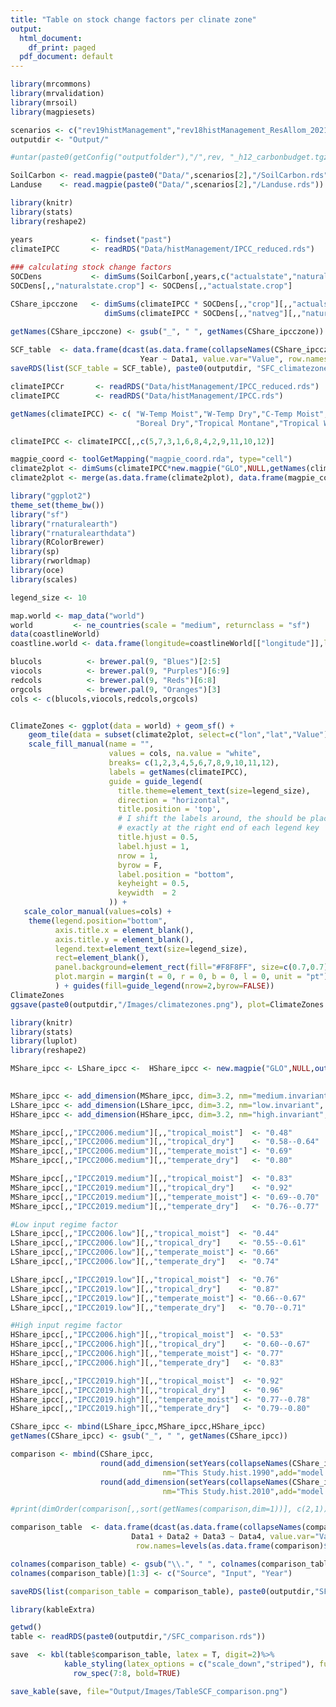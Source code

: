 ```yaml
---
title: "Table on stock change factors per clinate zone"
output:
  html_document:
    df_print: paged
  pdf_document: default
---
```


```r
library(mrcommons)
library(mrvalidation)
library(mrsoil)
library(magpiesets)

scenarios <- c("rev19histManagement","rev18histManagement_ResAllom_2021_02_01")
outputdir <- "Output/"

#untar(paste0(getConfig("outputfolder"),"/",rev, "_h12_carbonbudget.tgz"), exdir="Data/histManagement", extras="--keep-newer-files ")

SoilCarbon <- read.magpie(paste0("Data/",scenarios[2],"/SoilCarbon.rds"))
Landuse    <- read.magpie(paste0("Data/",scenarios[2],"/Landuse.rds"))
```

```r

library(knitr)
library(stats)
library(reshape2)

years             <- findset("past")
climateIPCC       <- readRDS("Data/histManagement/IPCC_reduced.rds")
  
### calculating stock change factors
SOCDens           <- dimSums(SoilCarbon[,years,c("actualstate","naturalstate")], dim=3.3) 
SOCDens[,,"naturalstate.crop"] <- SOCDens[,,"actualstate.crop"]

CShare_ipcczone   <- dimSums(climateIPCC * SOCDens[,,"crop"][,,"actualstate"]   * Landuse[,years,"crop"], dim=1)/
                     dimSums(climateIPCC * SOCDens[,,"natveg"][,,"naturalstate"] * Landuse[,years,"crop"], dim=1)

getNames(CShare_ipcczone) <- gsub("_", " ", getNames(CShare_ipcczone))
 
SCF_table  <- data.frame(dcast(as.data.frame(collapseNames(CShare_ipcczone[,years,"naturalstate"])), 
                             Year ~ Data1, value.var="Value", row.names=years), row.names = "Year")
saveRDS(list(SCF_table = SCF_table), paste0(outputdir, "SFC_climatezone.rds"))

```

```r

climateIPCCr       <- readRDS("Data/histManagement/IPCC_reduced.rds")
climateIPCC        <- readRDS("Data/histManagement/IPCC.rds")

getNames(climateIPCC) <- c( "W-Temp Moist","W-Temp Dry","C-Temp Moist","C-Temp Dry","Polar Moist","Polar Dry","Boreal Moist",
                            "Boreal Dry","Tropical Montane","Tropical Wet","Tropical Moist", "Tropical Dry")

climateIPCC <- climateIPCC[,,c(5,7,3,1,6,8,4,2,9,11,10,12)]

magpie_coord <- toolGetMapping("magpie_coord.rda", type="cell")
climate2plot <- dimSums(climateIPCC*new.magpie("GLO",NULL,getNames(climateIPCC),c(1:12)), dim=3)
climate2plot <- merge(as.data.frame(climate2plot), data.frame(magpie_coord, Cell=c(1:59199)), by="Cell")

library("ggplot2")
theme_set(theme_bw())
library("sf")
library("rnaturalearth")
library("rnaturalearthdata")
library(RColorBrewer)
library(sp)
library(rworldmap)
library(oce) 
library(scales)

legend_size <- 10

map.world <- map_data("world")
world         <- ne_countries(scale = "medium", returnclass = "sf")
data(coastlineWorld)  
coastline.world <- data.frame(longitude=coastlineWorld[["longitude"]],latitude=coastlineWorld[["latitude"]]) 

blucols          <- brewer.pal(9, "Blues")[2:5]
viocols          <- brewer.pal(9, "Purples")[6:9]
redcols          <- brewer.pal(9, "Reds")[6:8]
orgcols          <- brewer.pal(9, "Oranges")[3]
cols <- c(blucols,viocols,redcols,orgcols)


ClimateZones <- ggplot(data = world) + geom_sf() +
    geom_tile(data = subset(climate2plot, select=c("lon","lat","Value")), aes(x = lon, y = lat, fill = factor(Value))) +
    scale_fill_manual(name = "", 
                      values = cols, na.value = "white",
                      breaks= c(1,2,3,4,5,6,7,8,9,10,11,12),
                      labels = getNames(climateIPCC),
                      guide = guide_legend(
                        title.theme=element_text(size=legend_size),
                        direction = "horizontal",
                        title.position = 'top',
                        # I shift the labels around, the should be placed 
                        # exactly at the right end of each legend key
                        title.hjust = 0.5,
                        label.hjust = 1,
                        nrow = 1,
                        byrow = F,
                        label.position = "bottom",
                        keyheight = 0.5,
                        keywidth  = 2
                      )) +
   scale_color_manual(values=cols) +
    theme(legend.position="bottom",
          axis.title.x = element_blank(), 
          axis.title.y = element_blank(),
          legend.text=element_text(size=legend_size),
          rect=element_blank(),
          panel.background=element_rect(fill="#F8F8FF", size=c(0.7,0.7)),
          plot.margin = margin(t = 0, r = 0, b = 0, l = 0, unit = "pt")
          ) + guides(fill=guide_legend(nrow=2,byrow=FALSE))
ClimateZones 
ggsave(paste0(outputdir,"/Images/climatezones.png"), plot=ClimateZones , width = 20, height = 14, dpi = 300, units = "cm")
```







```r

library(knitr)
library(stats)
library(luplot)
library(reshape2)

MShare_ipcc <- LShare_ipcc <-  HShare_ipcc <- new.magpie("GLO",NULL,outer(c("IPCC2006","IPCC2019"),
                                                                          getNames(climateIPCCr), paste, sep="."))

MShare_ipcc <- add_dimension(MShare_ipcc, dim=3.2, nm="medium.invariant", add="input.year")
LShare_ipcc <- add_dimension(LShare_ipcc, dim=3.2, nm="low.invariant",    add="input.year")
HShare_ipcc <- add_dimension(HShare_ipcc, dim=3.2, nm="high.invariant",   add="input.year")

MShare_ipcc[,,"IPCC2006.medium"][,,"tropical_moist"]  <- "0.48"
MShare_ipcc[,,"IPCC2006.medium"][,,"tropical_dry"]    <- "0.58--0.64" 
MShare_ipcc[,,"IPCC2006.medium"][,,"temperate_moist"] <- "0.69"
MShare_ipcc[,,"IPCC2006.medium"][,,"temperate_dry"]   <- "0.80"

MShare_ipcc[,,"IPCC2019.medium"][,,"tropical_moist"]  <- "0.83"
MShare_ipcc[,,"IPCC2019.medium"][,,"tropical_dry"]    <- "0.92" 
MShare_ipcc[,,"IPCC2019.medium"][,,"temperate_moist"] <- "0.69--0.70"
MShare_ipcc[,,"IPCC2019.medium"][,,"temperate_dry"]   <- "0.76--0.77"

#Low input regime factor
LShare_ipcc[,,"IPCC2006.low"][,,"tropical_moist"]  <- "0.44"
LShare_ipcc[,,"IPCC2006.low"][,,"tropical_dry"]    <- "0.55--0.61" 
LShare_ipcc[,,"IPCC2006.low"][,,"temperate_moist"] <- "0.66"
LShare_ipcc[,,"IPCC2006.low"][,,"temperate_dry"]   <- "0.74"

LShare_ipcc[,,"IPCC2019.low"][,,"tropical_moist"]  <- "0.76"
LShare_ipcc[,,"IPCC2019.low"][,,"tropical_dry"]    <- "0.87" 
LShare_ipcc[,,"IPCC2019.low"][,,"temperate_moist"] <- "0.66--0.67"
LShare_ipcc[,,"IPCC2019.low"][,,"temperate_dry"]   <- "0.70--0.71"

#High input regime factor
HShare_ipcc[,,"IPCC2006.high"][,,"tropical_moist"]  <- "0.53"
HShare_ipcc[,,"IPCC2006.high"][,,"tropical_dry"]    <- "0.60--0.67" 
HShare_ipcc[,,"IPCC2006.high"][,,"temperate_moist"] <- "0.77"
HShare_ipcc[,,"IPCC2006.high"][,,"temperate_dry"]   <- "0.83"

HShare_ipcc[,,"IPCC2019.high"][,,"tropical_moist"]  <- "0.92"
HShare_ipcc[,,"IPCC2019.high"][,,"tropical_dry"]    <- "0.96" 
HShare_ipcc[,,"IPCC2019.high"][,,"temperate_moist"] <- "0.77--0.78"
HShare_ipcc[,,"IPCC2019.high"][,,"temperate_dry"]   <- "0.79--0.80"

CShare_ipcc <- mbind(LShare_ipcc,MShare_ipcc,HShare_ipcc)
getNames(CShare_ipcc) <- gsub("_", " ", getNames(CShare_ipcc))

comparison <- mbind(CShare_ipcc, 
                    round(add_dimension(setYears(collapseNames(CShare_ipcczone[,"y1990","naturalstate"]),NULL),
                                  nm="This Study.hist.1990",add="model.input.year"),2),
                    round(add_dimension(setYears(collapseNames(CShare_ipcczone[,"y2010","naturalstate"]),NULL),
                                  nm="This Study.hist.2010",add="model.input.year"),2))

#print(dimOrder(comparison[,,sort(getNames(comparison,dim=1))], c(2,1)))

comparison_table  <- data.frame(dcast(as.data.frame(collapseNames(comparison)), 
                           Data1 + Data2 + Data3 ~ Data4, value.var="Value", 
                            row.names=levels(as.data.frame(comparison)$Data1)))

colnames(comparison_table) <- gsub("\\.", " ", colnames(comparison_table))
colnames(comparison_table)[1:3] <- c("Source", "Input", "Year")

saveRDS(list(comparison_table = comparison_table), paste0(outputdir,"SFC_comparison.rds"))


```

```r
library(kableExtra)

getwd()
table <- readRDS(paste0(outputdir,"/SFC_comparison.rds"))   

save  <- kbl(table$comparison_table, latex = T, digit=2)%>%
            kable_styling(latex_options = c("scale_down","striped"), full_width = F)%>%
              row_spec(7:8, bold=TRUE)

save_kable(save, file="Output/Images/TableSCF_comparison.png")
```